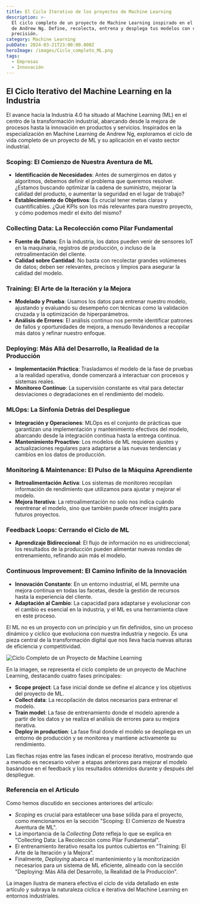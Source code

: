 ```yaml
---
title: El Ciclo Iterativo de los proyectos de Machine Learning
description: >-
  El ciclo completo de un proyecto de Machine Learning inspirado en el know-how
  de Andrew Ng. Define, recolecta, entrena y desplega tus modelos con claridad y
  precisión. 
category: Machine Learning
pubDate: 2024-03-21T23:00:00.000Z
heroImage: /images/Ciclo_completo_ML.png
tags:
  - Empresas
  - Innovación
---
```


## El Ciclo Iterativo del Machine Learning en la Industria

El avance hacia la Industria 4.0 ha situado al Machine Learning (ML) en el centro de la transformación industrial, abarcando desde la mejora de procesos hasta la innovación en productos y servicios. Inspirados en la especialización en Machine Learning de Andrew Ng, exploramos el ciclo de vida completo de un proyecto de ML y su aplicación en el vasto sector industrial.

### Scoping: El Comienzo de Nuestra Aventura de ML

* **Identificación de Necesidades**: Antes de sumergirnos en datos y algoritmos, debemos definir el problema que queremos resolver. ¿Estamos buscando optimizar la cadena de suministro, mejorar la calidad del producto, o aumentar la seguridad en el lugar de trabajo?
* **Establecimiento de Objetivos**: Es crucial tener metas claras y cuantificables. ¿Qué KPIs son los más relevantes para nuestro proyecto, y cómo podemos medir el éxito del mismo?

### Collecting Data: La Recolección como Pilar Fundamental

* **Fuente de Datos**: En la industria, los datos pueden venir de sensores IoT en la maquinaria, registros de producción, o incluso de la retroalimentación del cliente.
* **Calidad sobre Cantidad**: No basta con recolectar grandes volúmenes de datos; deben ser relevantes, precisos y limpios para asegurar la calidad del modelo.

### Training: El Arte de la Iteración y la Mejora

* **Modelado y Prueba**: Usamos los datos para entrenar nuestro modelo, ajustando y evaluando su desempeño con técnicas como la validación cruzada y la optimización de hiperparámetros.
* **Análisis de Errores**: El análisis continuo nos permite identificar patrones de fallos y oportunidades de mejora, a menudo llevándonos a recopilar más datos y refinar nuestro enfoque.

### Deploying: Más Allá del Desarrollo, la Realidad de la Producción

* **Implementación Práctica**: Trasladamos el modelo de la fase de pruebas a la realidad operativa, donde comenzará a interactuar con procesos y sistemas reales.
* **Monitoreo Continuo**: La supervisión constante es vital para detectar desviaciones o degradaciones en el rendimiento del modelo.

### MLOps: La Sinfonía Detrás del Despliegue

* **Integración y Operaciones**: MLOps es el conjunto de prácticas que garantizan una implementación y mantenimiento efectivos del modelo, abarcando desde la integración continua hasta la entrega continua.
* **Mantenimiento Proactivo**: Los modelos de ML requieren ajustes y actualizaciones regulares para adaptarse a las nuevas tendencias y cambios en los datos de producción.

### Monitoring & Maintenance: El Pulso de la Máquina Aprendiente

* **Retroalimentación Activa**: Los sistemas de monitoreo recopilan información de rendimiento que utilizamos para ajustar y mejorar el modelo.
* **Mejora Iterativa**: La retroalimentación no solo nos indica cuándo reentrenar el modelo, sino que también puede ofrecer insights para futuros proyectos.

### Feedback Loops: Cerrando el Ciclo de ML

* **Aprendizaje Bidireccional**: El flujo de información no es unidireccional; los resultados de la producción pueden alimentar nuevas rondas de entrenamiento, refinando aún más el modelo.

### Continuous Improvement: El Camino Infinito de la Innovación

* **Innovación Constante**: En un entorno industrial, el ML permite una mejora continua en todas las facetas, desde la gestión de recursos hasta la experiencia del cliente.
* **Adaptación al Cambio**: La capacidad para adaptarse y evolucionar con el cambio es esencial en la industria, y el ML es una herramienta clave en este proceso.

El ML no es un proyecto con un principio y un fin definidos, sino un proceso dinámico y cíclico que evoluciona con nuestra industria y negocio. Es una pieza central de la transformación digital que nos lleva hacia nuevas alturas de eficiencia y competitividad.

![Ciclo Completo de un Proyecto de Machine Learning](/images/full_cycle_ML_projects.png)

En la imagen, se representa el ciclo completo de un proyecto de Machine Learning, destacando cuatro fases principales:

* **Scope project**: La fase inicial donde se define el alcance y los objetivos del proyecto de ML.
* **Collect data**: La recopilación de datos necesarios para entrenar el modelo.
* **Train model**: La fase de entrenamiento donde el modelo aprende a partir de los datos y se realiza el análisis de errores para su mejora iterativa.
* **Deploy in production**: La fase final donde el modelo se despliega en un entorno de producción y se monitorea y mantiene activamente su rendimiento.

Las flechas rojas entre las fases indican el proceso iterativo, mostrando que a menudo es necesario volver a etapas anteriores para mejorar el modelo basándose en el feedback y los resultados obtenidos durante y después del despliegue.

### Referencia en el Artículo

Como hemos discutido en secciones anteriores del artículo:

* *Scoping* es crucial para establecer una base sólida para el proyecto, como mencionamos en la sección "Scoping: El Comienzo de Nuestra Aventura de ML".
* La importancia de la *Collecting Data* refleja lo que se explica en "Collecting Data: La Recolección como Pilar Fundamental".
* El entrenamiento iterativo resalta los puntos cubiertos en "Training: El Arte de la Iteración y la Mejora".
* Finalmente, *Deploying* abarca el mantenimiento y la monitorización necesarios para un sistema de ML eficiente, alineado con la sección "Deploying: Más Allá del Desarrollo, la Realidad de la Producción".

La imagen ilustra de manera efectiva el ciclo de vida detallado en este artículo y subraya la naturaleza cíclica e iterativa del Machine Learning en entornos industriales.
